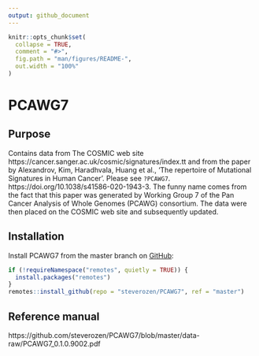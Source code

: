 ```yaml
---
output: github_document
---
```


<!-- README.md is generated from README.Rmd. Please edit that file -->

```r
knitr::opts_chunk$set(
  collapse = TRUE,
  comment = "#>",
  fig.path = "man/figures/README-",
  out.width = "100%"
)
```
# PCAWG7

## Purpose

Contains data from The COSMIC
    web site https://cancer.sanger.ac.uk/cosmic/signatures/index.tt
    and from the paper by Alexandrov, Kim, Haradhvala, Huang et al.,
   'The repertoire of Mutational Signatures in Human Cancer'. Please see `?PCAWG7`.
    https://doi.org/10.1038/s41586-020-1943-3. The funny name
    comes from the fact that this paper was generated by
    Working Group 7 of the Pan Cancer Analysis of Whole Genomes
    (PCAWG) consortium. The data were then placed on the COSMIC
    web site and subsequently updated.

## Installation

Install PCAWG7 from the master branch on [GitHub](https://github.com/):

``` r
if (!requireNamespace("remotes", quietly = TRUE)) {
  install.packages("remotes")
}
remotes::install_github(repo = "steverozen/PCAWG7", ref = "master")
```

## Reference manual

https://github.com/steverozen/PCAWG7/blob/master/data-raw/PCAWG7_0.1.0.9002.pdf
